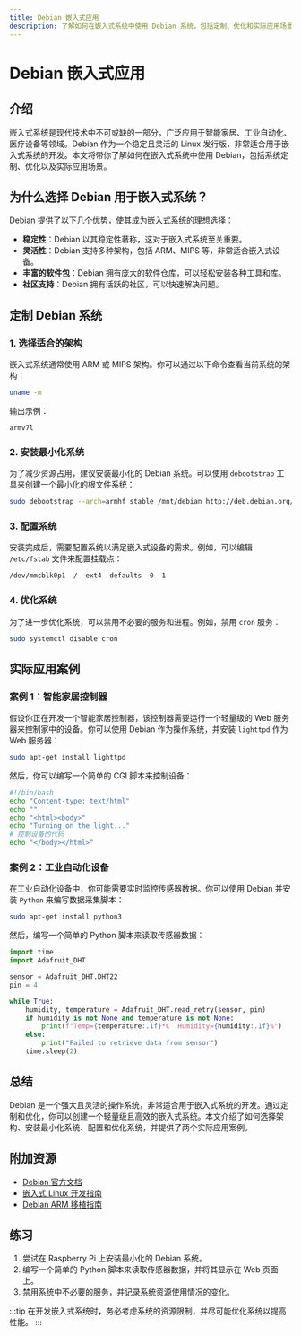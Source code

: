 ```yaml
---
title: Debian 嵌入式应用
description: 了解如何在嵌入式系统中使用 Debian 系统，包括定制、优化和实际应用场景。
---
```


# Debian 嵌入式应用

## 介绍

嵌入式系统是现代技术中不可或缺的一部分，广泛应用于智能家居、工业自动化、医疗设备等领域。Debian 作为一个稳定且灵活的 Linux 发行版，非常适合用于嵌入式系统的开发。本文将带你了解如何在嵌入式系统中使用 Debian，包括系统定制、优化以及实际应用场景。

## 为什么选择 Debian 用于嵌入式系统？

Debian 提供了以下几个优势，使其成为嵌入式系统的理想选择：

- **稳定性**：Debian 以其稳定性著称，这对于嵌入式系统至关重要。
- **灵活性**：Debian 支持多种架构，包括 ARM、MIPS 等，非常适合嵌入式设备。
- **丰富的软件包**：Debian 拥有庞大的软件仓库，可以轻松安装各种工具和库。
- **社区支持**：Debian 拥有活跃的社区，可以快速解决问题。

## 定制 Debian 系统

### 1. 选择适合的架构

嵌入式系统通常使用 ARM 或 MIPS 架构。你可以通过以下命令查看当前系统的架构：

```bash
uname -m
```

输出示例：

```
armv7l
```

### 2. 安装最小化系统

为了减少资源占用，建议安装最小化的 Debian 系统。可以使用 `debootstrap` 工具来创建一个最小化的根文件系统：

```bash
sudo debootstrap --arch=armhf stable /mnt/debian http://deb.debian.org/debian
```

### 3. 配置系统

安装完成后，需要配置系统以满足嵌入式设备的需求。例如，可以编辑 `/etc/fstab` 文件来配置挂载点：

```bash
/dev/mmcblk0p1  /  ext4  defaults  0  1
```

### 4. 优化系统

为了进一步优化系统，可以禁用不必要的服务和进程。例如，禁用 `cron` 服务：

```bash
sudo systemctl disable cron
```

## 实际应用案例

### 案例 1：智能家居控制器

假设你正在开发一个智能家居控制器，该控制器需要运行一个轻量级的 Web 服务器来控制家中的设备。你可以使用 Debian 作为操作系统，并安装 `lighttpd` 作为 Web 服务器：

```bash
sudo apt-get install lighttpd
```

然后，你可以编写一个简单的 CGI 脚本来控制设备：

```bash
#!/bin/bash
echo "Content-type: text/html"
echo ""
echo "<html><body>"
echo "Turning on the light..."
# 控制设备的代码
echo "</body></html>"
```

### 案例 2：工业自动化设备

在工业自动化设备中，你可能需要实时监控传感器数据。你可以使用 Debian 并安装 `Python` 来编写数据采集脚本：

```bash
sudo apt-get install python3
```

然后，编写一个简单的 Python 脚本来读取传感器数据：

```python
import time
import Adafruit_DHT

sensor = Adafruit_DHT.DHT22
pin = 4

while True:
    humidity, temperature = Adafruit_DHT.read_retry(sensor, pin)
    if humidity is not None and temperature is not None:
        print(f"Temp={temperature:.1f}*C  Humidity={humidity:.1f}%")
    else:
        print("Failed to retrieve data from sensor")
    time.sleep(2)
```

## 总结

Debian 是一个强大且灵活的操作系统，非常适合用于嵌入式系统的开发。通过定制和优化，你可以创建一个轻量级且高效的嵌入式系统。本文介绍了如何选择架构、安装最小化系统、配置和优化系统，并提供了两个实际应用案例。

## 附加资源

- [Debian 官方文档](https://www.debian.org/doc/)
- [嵌入式 Linux 开发指南](https://elinux.org/Main_Page)
- [Debian ARM 移植指南](https://wiki.debian.org/ArmPorts)

## 练习

1. 尝试在 Raspberry Pi 上安装最小化的 Debian 系统。
2. 编写一个简单的 Python 脚本来读取传感器数据，并将其显示在 Web 页面上。
3. 禁用系统中不必要的服务，并记录系统资源使用情况的变化。

:::tip
在开发嵌入式系统时，务必考虑系统的资源限制，并尽可能优化系统以提高性能。
:::